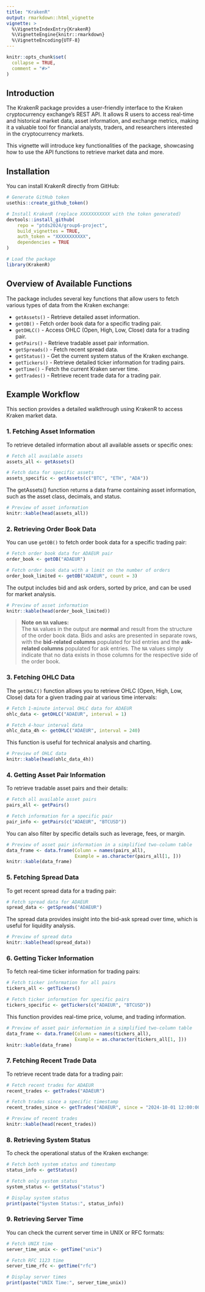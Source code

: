 ```yaml
---
title: "KrakenR"
output: rmarkdown::html_vignette
vignette: >
  %\VignetteIndexEntry{KrakenR}
  %\VignetteEngine{knitr::rmarkdown}
  %\VignetteEncoding{UTF-8}
---
```



```r
knitr::opts_chunk$set(
  collapse = TRUE,
  comment = "#>"
)
```

## Introduction

The KrakenR package provides a user-friendly interface to the Kraken cryptocurrency exchange's REST API. It allows R users to access real-time and historical market data, asset information, and exchange metrics, making it a valuable tool for financial analysts, traders, and researchers interested in the cryptocurrency markets.

This vignette will introduce key functionalities of the package, showcasing how to use the API functions to retrieve market data and more.

## Installation

You can install KrakenR directly from GitHub:

```r
# Generate GitHub token
usethis::create_github_token()

# Install KrakenR (replace XXXXXXXXXXX with the token generated)
devtools::install_github(
    repo = "ptds2024/group6-project",
    build_vignettes = TRUE,
    auth_token = "XXXXXXXXXXX",
    dependencies = TRUE
)

```

```r
# Load the package
library(KrakenR)

```

## Overview of Available Functions

The package includes several key functions that allow users to fetch various types of data from the Kraken exchange:

  * `getAssets()` - Retrieve detailed asset information.
  * `getOB()` - Fetch order book data for a specific trading pair.
  * `getOHLC()` - Access OHLC (Open, High, Low, Close) data for a trading pair.
  * `getPairs()` - Retrieve tradable asset pair information.
  * `getSpreads()` - Fetch recent spread data.
  * `getStatus()` - Get the current system status of the Kraken exchange.
  * `getTickers()` - Retrieve detailed ticker information for trading pairs.
  * `getTime()` - Fetch the current Kraken server time.
  * `getTrades()` - Retrieve recent trade data for a trading pair.

## Example Workflow

This section provides a detailed walkthrough using KrakenR to access Kraken market data.

### 1. Fetching Asset Information

To retrieve detailed information about all available assets or specific ones:
```r
# Fetch all available assets
assets_all <- getAssets()

# Fetch data for specific assets
assets_specific <- getAssets(c("BTC", "ETH", "ADA"))

```

The getAssets() function returns a data frame containing asset information, such as the asset class, decimals, and status.

```r
# Preview of asset information
knitr::kable(head(assets_all))

```

### 2. Retrieving Order Book Data

You can use `getOB()` to fetch order book data for a specific trading pair:

```r
# Fetch order book data for ADAEUR pair
order_book <- getOB("ADAEUR")

# Fetch order book data with a limit on the number of orders
order_book_limited <- getOB("ADAEUR", count = 3)

```

The output includes bid and ask orders, sorted by price, and can be used for market analysis.

```r
# Preview of asset information
knitr::kable(head(order_book_limited))

```

> **Note on `NA` values:**  
> The `NA` values in the output are **normal** and result from the structure of the order book data. Bids and asks are presented in separate rows, with the **bid-related columns** populated for bid entries and the **ask-related columns** populated for ask entries. The `NA` values simply indicate that no data exists in those columns for the respective side of the order book.

### 3. Fetching OHLC Data

The `getOHLC()` function allows you to retrieve OHLC (Open, High, Low, Close) data for a given trading pair at various time intervals:

```r
# Fetch 1-minute interval OHLC data for ADAEUR
ohlc_data <- getOHLC("ADAEUR", interval = 1)

# Fetch 4-hour interval data
ohlc_data_4h <- getOHLC("ADAEUR", interval = 240)

```

This function is useful for technical analysis and charting.

```r
# Preview of OHLC data
knitr::kable(head(ohlc_data_4h))

```

### 4. Getting Asset Pair Information

To retrieve tradable asset pairs and their details:

```r
# Fetch all available asset pairs
pairs_all <- getPairs()

# Fetch information for a specific pair
pair_info <- getPairs(c("ADAEUR", "BTCUSD"))

```

You can also filter by specific details such as leverage, fees, or margin.

```r
# Preview of asset pair information in a simplified two-column table
data_frame <- data.frame(Column = names(pairs_all),
                         Example = as.character(pairs_all[1, ]))
knitr::kable(data_frame)

```

### 5. Fetching Spread Data

To get recent spread data for a trading pair:

```r
# Fetch spread data for ADAEUR
spread_data <- getSpreads("ADAEUR")

```

The spread data provides insight into the bid-ask spread over time, which is useful for liquidity analysis.

```r
# Preview of spread data
knitr::kable(head(spread_data))

```

### 6. Getting Ticker Information

To fetch real-time ticker information for trading pairs:

```r
# Fetch ticker information for all pairs
tickers_all <- getTickers()

# Fetch ticker information for specific pairs
tickers_specific <- getTickers(c("ADAEUR", "BTCUSD"))

```

This function provides real-time price, volume, and trading information.

```r
# Preview of asset pair information in a simplified two-column table
data_frame <- data.frame(Column = names(tickers_all),
                         Example = as.character(tickers_all[1, ]))
knitr::kable(data_frame)

```

### 7. Fetching Recent Trade Data

To retrieve recent trade data for a trading pair:

```r
# Fetch recent trades for ADAEUR
recent_trades <- getTrades("ADAEUR")

# Fetch trades since a specific timestamp
recent_trades_since <- getTrades("ADAEUR", since = "2024-10-01 12:00:00")

```

```r
# Preview of recent trades
knitr::kable(head(recent_trades))

```

### 8. Retrieving System Status

To check the operational status of the Kraken exchange:

```r
# Fetch both system status and timestamp
status_info <- getStatus()

# Fetch only system status
system_status <- getStatus("status")

```

```r
# Display system status
print(paste("System Status:", status_info))

```

### 9. Retrieving Server Time

You can check the current server time in UNIX or RFC formats:

```r
# Fetch UNIX time
server_time_unix <- getTime("unix")

# Fetch RFC 1123 time
server_time_rfc <- getTime("rfc")

```

```r
# Display server times
print(paste("UNIX Time:", server_time_unix))

```
